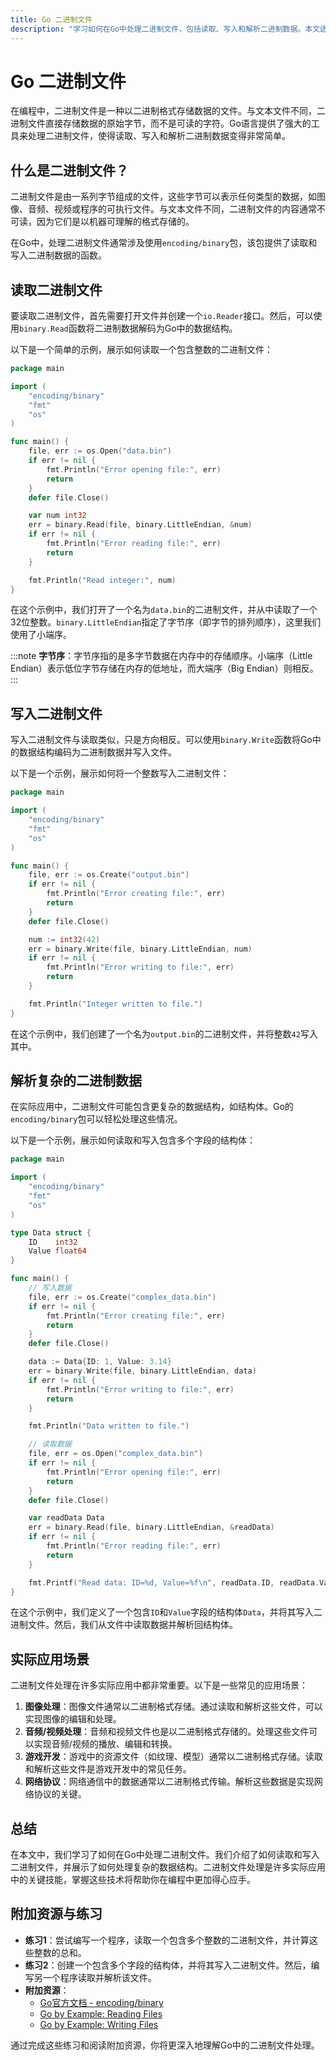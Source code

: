 ```yaml
---
title: Go 二进制文件
description: "学习如何在Go中处理二进制文件，包括读取、写入和解析二进制数据。本文适合初学者，包含代码示例和实际应用场景。"
---
```


# Go 二进制文件

在编程中，二进制文件是一种以二进制格式存储数据的文件。与文本文件不同，二进制文件直接存储数据的原始字节，而不是可读的字符。Go语言提供了强大的工具来处理二进制文件，使得读取、写入和解析二进制数据变得非常简单。

## 什么是二进制文件？

二进制文件是由一系列字节组成的文件，这些字节可以表示任何类型的数据，如图像、音频、视频或程序的可执行文件。与文本文件不同，二进制文件的内容通常不可读，因为它们是以机器可理解的格式存储的。

在Go中，处理二进制文件通常涉及使用`encoding/binary`包，该包提供了读取和写入二进制数据的函数。

## 读取二进制文件

要读取二进制文件，首先需要打开文件并创建一个`io.Reader`接口。然后，可以使用`binary.Read`函数将二进制数据解码为Go中的数据结构。

以下是一个简单的示例，展示如何读取一个包含整数的二进制文件：

```go
package main

import (
    "encoding/binary"
    "fmt"
    "os"
)

func main() {
    file, err := os.Open("data.bin")
    if err != nil {
        fmt.Println("Error opening file:", err)
        return
    }
    defer file.Close()

    var num int32
    err = binary.Read(file, binary.LittleEndian, &num)
    if err != nil {
        fmt.Println("Error reading file:", err)
        return
    }

    fmt.Println("Read integer:", num)
}
```

在这个示例中，我们打开了一个名为`data.bin`的二进制文件，并从中读取了一个32位整数。`binary.LittleEndian`指定了字节序（即字节的排列顺序），这里我们使用了小端序。

:::note
**字节序**：字节序指的是多字节数据在内存中的存储顺序。小端序（Little Endian）表示低位字节存储在内存的低地址，而大端序（Big Endian）则相反。
:::

## 写入二进制文件

写入二进制文件与读取类似，只是方向相反。可以使用`binary.Write`函数将Go中的数据结构编码为二进制数据并写入文件。

以下是一个示例，展示如何将一个整数写入二进制文件：

```go
package main

import (
    "encoding/binary"
    "fmt"
    "os"
)

func main() {
    file, err := os.Create("output.bin")
    if err != nil {
        fmt.Println("Error creating file:", err)
        return
    }
    defer file.Close()

    num := int32(42)
    err = binary.Write(file, binary.LittleEndian, num)
    if err != nil {
        fmt.Println("Error writing to file:", err)
        return
    }

    fmt.Println("Integer written to file.")
}
```

在这个示例中，我们创建了一个名为`output.bin`的二进制文件，并将整数`42`写入其中。

## 解析复杂的二进制数据

在实际应用中，二进制文件可能包含更复杂的数据结构，如结构体。Go的`encoding/binary`包可以轻松处理这些情况。

以下是一个示例，展示如何读取和写入包含多个字段的结构体：

```go
package main

import (
    "encoding/binary"
    "fmt"
    "os"
)

type Data struct {
    ID    int32
    Value float64
}

func main() {
    // 写入数据
    file, err := os.Create("complex_data.bin")
    if err != nil {
        fmt.Println("Error creating file:", err)
        return
    }
    defer file.Close()

    data := Data{ID: 1, Value: 3.14}
    err = binary.Write(file, binary.LittleEndian, data)
    if err != nil {
        fmt.Println("Error writing to file:", err)
        return
    }

    fmt.Println("Data written to file.")

    // 读取数据
    file, err = os.Open("complex_data.bin")
    if err != nil {
        fmt.Println("Error opening file:", err)
        return
    }
    defer file.Close()

    var readData Data
    err = binary.Read(file, binary.LittleEndian, &readData)
    if err != nil {
        fmt.Println("Error reading file:", err)
        return
    }

    fmt.Printf("Read data: ID=%d, Value=%f\n", readData.ID, readData.Value)
}
```

在这个示例中，我们定义了一个包含`ID`和`Value`字段的结构体`Data`，并将其写入二进制文件。然后，我们从文件中读取数据并解析回结构体。

## 实际应用场景

二进制文件处理在许多实际应用中都非常重要。以下是一些常见的应用场景：

1. **图像处理**：图像文件通常以二进制格式存储。通过读取和解析这些文件，可以实现图像的编辑和处理。
2. **音频/视频处理**：音频和视频文件也是以二进制格式存储的。处理这些文件可以实现音频/视频的播放、编辑和转换。
3. **游戏开发**：游戏中的资源文件（如纹理、模型）通常以二进制格式存储。读取和解析这些文件是游戏开发中的常见任务。
4. **网络协议**：网络通信中的数据通常以二进制格式传输。解析这些数据是实现网络协议的关键。

## 总结

在本文中，我们学习了如何在Go中处理二进制文件。我们介绍了如何读取和写入二进制文件，并展示了如何处理复杂的数据结构。二进制文件处理是许多实际应用中的关键技能，掌握这些技术将帮助你在编程中更加得心应手。

## 附加资源与练习

- **练习1**：尝试编写一个程序，读取一个包含多个整数的二进制文件，并计算这些整数的总和。
- **练习2**：创建一个包含多个字段的结构体，并将其写入二进制文件。然后，编写另一个程序读取并解析该文件。
- **附加资源**：
  - [Go官方文档 - encoding/binary](https://pkg.go.dev/encoding/binary)
  - [Go by Example: Reading Files](https://gobyexample.com/reading-files)
  - [Go by Example: Writing Files](https://gobyexample.com/writing-files)

通过完成这些练习和阅读附加资源，你将更深入地理解Go中的二进制文件处理。